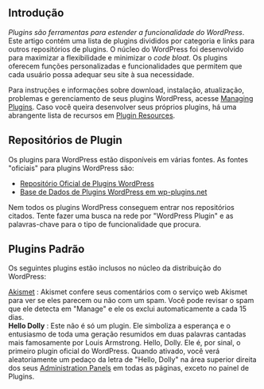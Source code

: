 {{Languages|
{{ar|الإضافات}}
{{en|Plugins}}
{{es|Plugins}}
{{fr|Plugins}}
{{nl|Plugins}}
{{ja|プラグイン}}
{{ko|Plugins}}
{{lo|Plugins}}
{{mk|Додатоци}}
{{mya|Plugins}}
{{pt|Plugins}}
{{pt-br|O_que_são_Plugins_WordPress}}
{{ru|Плагины}}
{{sk|Moduly}}
{{th|Plugins}}
{{zh-cn|插件}}
{{zh-tw|外掛程式}}
}}

==Introdução==
''Plugins são ferramentas para estender a funcionalidade do WordPress''.
Este artigo contém uma lista de plugins divididos por categoria e links para outros repositórios de plugins. O núcleo do WordPress foi desenvolvido para maximizar a flexibilidade e minimizar o ''code bloat''. Os plugins oferecem funções personalizadas e funcionalidades que permitem que cada usuário possa adequar seu site à sua necessidade.

Para instruções e informações sobre download, instalação, atualização, problemas e gerenciamento de seus plugins WordPress, acesse [[Managing Plugins]]. Caso você queira desenvolver seus próprios plugins, há uma abrangente lista de recursos em [[Plugin Resources]].

==Repositórios de Plugin==

Os plugins para WordPress  estão disponíveis em várias fontes. As fontes "oficiais" para plugins WordPress são:

* [http://wordpress.org/extend/plugins/ Repositório Oficial de Plugins WordPress]
* [http://www.wp-plugins.net Base de Dados de Plugins WordPress em wp-plugins.net]

Nem todos os plugins WordPress conseguem entrar nos repositórios citados. Tente fazer uma busca na rede por "WordPress Plugin" e as palavras-chave para o tipo de funcionalidade que procura.

==Plugins Padrão==
Os seguintes plugins estão inclusos no núcleo da distribuição do WordPress:

; [[Akismet]] : Akismet confere seus comentários com o serviço web Akismet para ver se eles parecem ou não com um spam. Você pode revisar o spam que ele detecta em "Manage" e ele os exclui automaticamente a cada 15 dias.
; '''Hello Dolly''' : Este não é só um plugin. Ele simboliza a esperança e o entusiasmo de toda uma geração resumidos em duas palavras cantadas mais famosamente por Louis Armstrong. Hello, Dolly. Ele é, por sinal, o primeiro plugin oficial do WordPress. Quando ativado, você verá aleatoriamente um pedaço da letra de "Hello, Dolly" na área superior direita dos seus [[Administration Panels]] em todas as páginas, exceto no painel de Plugins.

{{Codex-pt}}
{{DEFAULTSORT:U}}